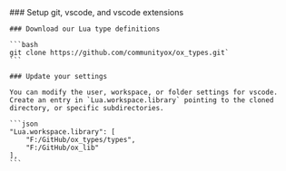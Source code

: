 
<Steps>
    ### Setup git, vscode, and vscode extensions

    ### Download our Lua type definitions

    ```bash
    git clone https://github.com/communityox/ox_types.git`
    ```

    ### Update your settings

    You can modify the user, workspace, or folder settings for vscode.  
    Create an entry in `Lua.workspace.library` pointing to the cloned directory, or specific subdirectories.

    ```json
    "Lua.workspace.library": [
        "F:/GitHub/ox_types/types",
        "F:/GitHub/ox_lib"
    ],
    ```

</Steps>
